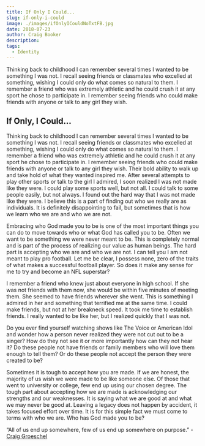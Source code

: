 ```yaml
---
title: If Only I Could...
slug: if-only-i-could
image: ./images/ifOnlyICouldNoTxtFB.jpg
date: 2018-07-23
author: Craig Booker
description:
tags:
  - Identity
---
```


Thinking back to childhood I can remember several times I wanted to be something I was not. I recall seeing friends or classmates who excelled at something, wishing I could only do what comes so natural to them. I remember a friend who was extremely athletic and he could crush it at any sport he chose to participate in. I remember seeing friends who could make friends with anyone or talk to any girl they wish.

## If Only, I Could…

Thinking back to childhood I can remember several times I wanted to be something I was not. I recall seeing friends or classmates who excelled at something, wishing I could only do what comes so natural to them. I remember a friend who was extremely athletic and he could crush it at any sport he chose to participate in. I remember seeing friends who could make friends with anyone or talk to any girl they wish. Their bold ability to walk up and take hold of what they wanted inspired me. After several attempts to play other sports or talk to the girl I admired, I soon realized I was not made like they were. I could play some sports well, but not all. I could talk to some people easily, but not always. I found out the hard way that I was not made like they were. I believe this is a part of finding out who we really are as individuals. It is definitely disappointing to fail, but sometimes that is how we learn who we are and who we are not.

Embracing who God made you to be is one of the most important things you can do to move towards who or what God has called you to be. Often we want to be something we were never meant to be. This is completely normal and is part of the process of realizing our value as human beings. The hard part is accepting who we are and who we are not. I can tell you I am not meant to play pro football. Let me be clear, I possess none, zero of the traits of what makes a successful football player. So does it make any sense for me to try and become an NFL superstar?

I remember a friend who knew just about everyone in high school. If she was not friends with them now, she would be within five minutes of meeting them. She seemed to have friends wherever she went. This is something I admired in her and something that terrified me at the same time. I could make friends, but not at her breakneck speed. It took me time to establish friends. I really wanted to be like her, but I realized quickly that I was not.

Do you ever find yourself watching shows like The Voice or American Idol and wonder how a person never realized they were not cut out to be a singer? How do they not see it or more importantly how can they not hear it? Do these people not have friends or family members who will love them enough to tell them? Or do these people not accept the person they were created to be?

Sometimes it is tough to accept how you are made. If we are honest, the majority of us wish we were made to be like someone else. Of those that went to university or college, few end up using our chosen degree. The tough part about accepting how we are made is acknowledging our strengths and our weaknesses. It is saying what we are good at and what we may never be good at. Leaving a legacy does not happen by accident, it takes focused effort over time. It is for this simple fact we must come to terms with who we are. Who has God made you to be?

“All of us end up somewhere, few of us end up somewhere on purpose.” - [Craig Groeschel](https://www.craiggroeschel.com/)
